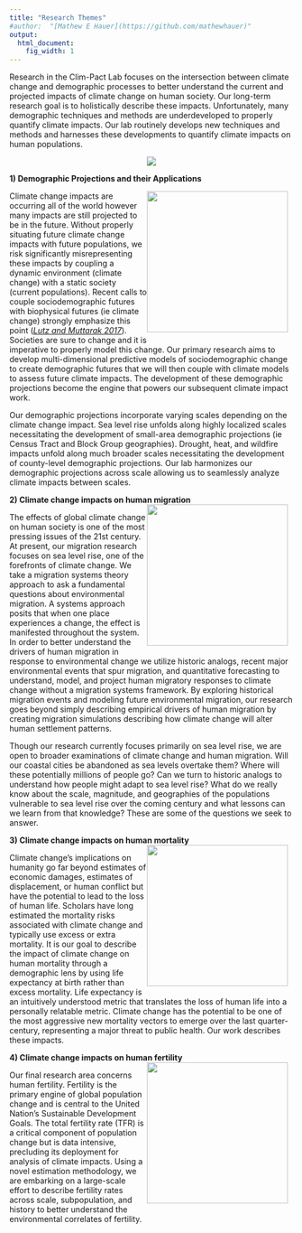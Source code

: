 ```yaml
---
title: "Research Themes"
#author:  "[Mathew E Hauer](https://github.com/mathewhauer)"
output:
  html_document:
    fig_width: 1
---
```



<style type="text/css">
a.imagelink {
    float: right;
    margin-right: 10px;
    margin-bottom: 10px;
}
</style>


Research in the Clim-Pact Lab focuses on the intersection between climate change and demographic processes to better understand the current and projected impacts of climate change on human society. Our long-term research goal is to holistically describe these impacts. Unfortunately, many demographic techniques and methods are underdeveloped to properly quantify climate impacts. Our lab routinely develops new techniques and methods and harnesses these developments to quantify climate impacts on human populations.
<center>

![](./images/researchthemes.png)

</center>

**1) Demographic Projections and their Applications**
<div><a href="#" class="imagelink"><IMG SRC=./images/countymaps2.png ALIGN=”right” width= "250" class="floatleft"></a> 

Climate change impacts are occurring all of the world however many impacts are still projected to be in the future. Without properly situating future climate change impacts with future populations, we risk significantly misrepresenting these impacts by coupling a dynamic environment (climate change) with a static society (current populations). Recent calls to couple sociodemographic futures with biophysical futures (ie climate change) strongly emphasize this point  ([*Lutz and Muttarak 2017*](https://www.nature.com/articles/nclimate3222)). Societies are sure to change and it is imperative to properly model this change. Our primary research aims to develop multi-dimensional predictive models of sociodemographic change to create demographic futures that we will then couple with climate models to assess future climate impacts. The development of these demographic projections become the engine that powers our subsequent climate impact work.

Our demographic projections incorporate varying scales depending on the climate change impact. Sea level rise unfolds along highly localized scales necessitating the development of small-area demographic projections (ie Census Tract and Block Group geographies). Drought, heat, and wildfire impacts unfold along much broader scales necessitating the development of county-level demographic projections. Our lab harmonizes our demographic projections across scale allowing us to seamlessly analyze climate impacts between scales.

**2) Climate change impacts on human migration**
<a href="#" class="imagelink"><IMG SRC=./images/nclimate3271-f3.jpg ALIGN=”right” width= "250" class="floatleft"></a> 

The effects of global climate change on human society is one of the most pressing issues of the 21st century. At present, our migration research focuses on sea level rise, one of the forefronts of climate change. We take a migration systems theory approach to ask a fundamental questions about environmental migration. A systems approach posits that when one place experiences a change, the effect is manifested throughout the system. In order to better understand the drivers of human migration in response to environmental change we utilize historic analogs, recent major environmental events that spur migration, and quantitative forecasting to understand, model, and project human migratory responses to climate change without a migration systems framework. By exploring historical migration events and modeling future environmental migration, our research goes beyond simply describing empirical drivers of human migration by creating migration simulations describing how climate change will alter human settlement patterns.

Though our research currently focuses primarily on sea level rise, we are open to broader examinations of climate change and human migration. Will our coastal cities be abandoned as sea levels overtake them? Where will these potentially millions of people go? Can we turn to historic analogs to understand how people might adapt to sea level rise? What do we really know about the scale, magnitude, and geographies of the populations vulnerable to sea level rise over the coming century and what lessons can we learn from that knowledge? These are some of the questions we seek to answer.

**3) Climate change impacts on human mortality**
<a href="#" class="imagelink"><IMG SRC=./images/e0.png ALIGN=”right” width= "250" class="floatleft"></a> 

Climate change’s implications on humanity go far beyond estimates of economic damages, estimates of displacement, or human conflict but have the potential to lead to the loss of human life. Scholars have long estimated the mortality risks associated with climate change and typically use excess or extra mortality. It is our goal to describe the impact of climate change on human mortality through a demographic lens by using life expectancy at birth rather than excess mortality. Life expectancy is an intuitively understood metric that translates the loss of human life into a personally relatable metric. Climate change has the potential to be one of the most aggressive new mortality vectors to emerge over the last quarter-century, representing a major threat to public health. Our work describes these impacts.

**4) Climate change impacts on human fertility**
<a href="#" class="imagelink"><IMG SRC=./images/top_africa4.png ALIGN=”right” width= "250" class="floatleft"></a> 

Our final research area concerns human fertility. Fertility is the primary engine of global population change and is central to the United Nation's Sustainable Development Goals. The total fertility rate (TFR) is a critical component of population change but is data intensive, precluding its deployment for analysis of climate impacts. Using a novel estimation methodology, we are embarking on a large-scale effort to describe fertility rates across scale, subpopulation, and history to better understand the environmental correlates of fertility.



</div>
